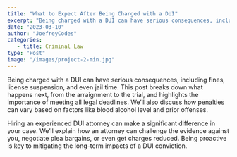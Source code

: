 ```yaml
---
title: "What to Expect After Being Charged with a DUI"
excerpt: "Being charged with a DUI can have serious consequences, including fines, license suspension, and even jail time."
date: "2023-03-10"
author: "JoefreyCodes"
categories:
   - title: Criminal Law
type: "Post"
image: "/images/project-2-min.jpg"
---
```


Being charged with a DUI can have serious consequences, including fines, license suspension, and even jail time. This post breaks down what happens next, from the arraignment to the trial, and highlights the importance of meeting all legal deadlines. We’ll also discuss how penalties can vary based on factors like blood alcohol level and prior offenses.

Hiring an experienced DUI attorney can make a significant difference in your case. We’ll explain how an attorney can challenge the evidence against you, negotiate plea bargains, or even get charges reduced. Being proactive is key to mitigating the long-term impacts of a DUI conviction.

